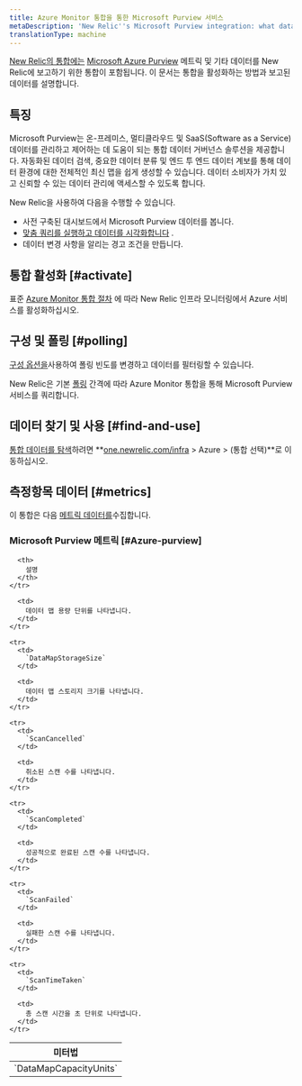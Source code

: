 ```yaml
---
title: Azure Monitor 통합을 통한 Microsoft Purview 서비스
metaDescription: 'New Relic''s Microsoft Purview integration: what data it reports and how to enable it.'
translationType: machine
---
```


[New Relic의 통합에는](/docs/infrastructure/integrations-getting-started/getting-started/introduction-infrastructure-integrations) [Microsoft Azure Purview](https://azure.microsoft.com/en-us/products/purview/) 메트릭 및 기타 데이터를 New Relic에 보고하기 위한 통합이 포함됩니다. 이 문서는 통합을 활성화하는 방법과 보고된 데이터를 설명합니다.

## 특징

Microsoft Purview는 온-프레미스, 멀티클라우드 및 SaaS(Software as a Service) 데이터를 관리하고 제어하는 데 도움이 되는 통합 데이터 거버넌스 솔루션을 제공합니다. 자동화된 데이터 검색, 중요한 데이터 분류 및 엔드 투 엔드 데이터 계보를 통해 데이터 환경에 대한 전체적인 최신 맵을 쉽게 생성할 수 있습니다. 데이터 소비자가 가치 있고 신뢰할 수 있는 데이터 관리에 액세스할 수 있도록 합니다.

New Relic을 사용하여 다음을 수행할 수 있습니다.

* 사전 구축된 대시보드에서 Microsoft Purview 데이터를 봅니다.
* [맞춤 쿼리를 실행하고 데이터를 시각화합니다](/docs/infrastructure/integrations-getting-started/getting-started/use-integration-data-new-relic-insights) .
* 데이터 변경 사항을 알리는 경고 조건을 만듭니다.

## 통합 활성화 [#activate]

표준 [Azure Monitor 통합 절차](/docs/infrastructure/microsoft-azure-integrations/azure-integrations-list/azure-monitor) 에 따라 New Relic 인프라 모니터링에서 Azure 서비스를 활성화하십시오.

## 구성 및 폴링 [#polling]

[구성 옵션을](/docs/infrastructure/microsoft-azure-integrations/azure-integrations-list/azure-monitor/#settings)사용하여 폴링 빈도를 변경하고 데이터를 필터링할 수 있습니다.

New Relic은 기본 [폴링](/docs/infrastructure/microsoft-azure-integrations/azure-integrations-list/azure-monitor/#settings) 간격에 따라 Azure Monitor 통합을 통해 Microsoft Purview 서비스를 쿼리합니다.

## 데이터 찾기 및 사용 [#find-and-use]

[통합 데이터를 탐색](/docs/infrastructure/integrations/find-use-infrastructure-integration-data)하려면 **[one.newrelic.com/infra](https://one.newrelic.com/infra) > Azure > (통합 선택)**로 이동하십시오.

## 측정항목 데이터 [#metrics]

이 통합은 다음 [메트릭 데이터를](/docs/infrastructure/integrations-getting-started/getting-started/understand-integration-data-data-types#metric)수집합니다.

### Microsoft Purview 메트릭 [#Azure-purview]

<table>
  <thead>
    <tr>
      <th style={{ width: "300px" }}>
        미터법
      </th>

      <th>
        설명
      </th>
    </tr>
  </thead>

  <tbody>
    <tr>
      <td>
        `DataMapCapacityUnits`
      </td>

      <td>
        데이터 맵 용량 단위를 나타냅니다.
      </td>
    </tr>

    <tr>
      <td>
        `DataMapStorageSize`
      </td>

      <td>
        데이터 맵 스토리지 크기를 나타냅니다.
      </td>
    </tr>

    <tr>
      <td>
        `ScanCancelled`
      </td>

      <td>
        취소된 스캔 수를 나타냅니다.
      </td>
    </tr>

    <tr>
      <td>
        `ScanCompleted`
      </td>

      <td>
        성공적으로 완료된 스캔 수를 나타냅니다.
      </td>
    </tr>

    <tr>
      <td>
        `ScanFailed`
      </td>

      <td>
        실패한 스캔 수를 나타냅니다.
      </td>
    </tr>

    <tr>
      <td>
        `ScanTimeTaken`
      </td>

      <td>
        총 스캔 시간을 초 단위로 나타냅니다.
      </td>
    </tr>
  </tbody>
</table>